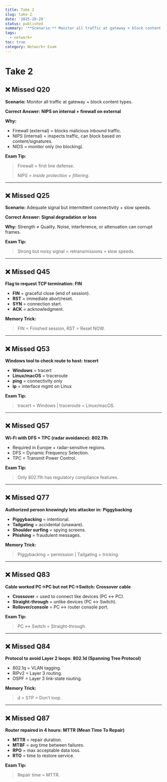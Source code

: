 ```yaml
---
title: Take 2
slug: take-2
date: '2025-10-29'
status: published
summary: '**Scenario:** Monitor all traffic at gateway + block content types.'
tags:
  - network+
toc: true
category: Network+ Exam
---
```


# Take 2

## ❌ Missed Q20

**Scenario:** Monitor all traffic at gateway + block content types.

**Correct Answer:** **NIPS on internal + firewall on external**

**Why:**

- Firewall (external) = blocks malicious inbound traffic.
- NIPS (internal) = inspects traffic, can block based on content/signatures.
- NIDS = monitor only (no blocking).

**Exam Tip:**

> Firewall = first line defense.
> 
> 
> NIPS = *inside protection + filtering*.
> 

---

## ❌ Missed Q25

**Scenario:** Adequate signal but intermittent connectivity + slow speeds.

**Correct Answer:** **Signal degradation or loss**

**Why:** Strength ≠ Quality. Noise, interference, or attenuation can corrupt frames.

**Exam Tip:**

> Strong but noisy signal = retransmissions = slow speeds.
> 

---

## ❌ Missed Q45

**Flag to request TCP termination:** **FIN**

- **FIN** = graceful close (end of session).
- **RST** = immediate abort/reset.
- **SYN** = connection start.
- **ACK** = acknowledgment.

**Memory Trick:**

> FIN = Finished session, RST = Reset NOW.
> 

---

## ❌ Missed Q53

**Windows tool to check route to host:** **tracert**

- **Windows** = tracert
- **Linux/macOS** = traceroute
- **ping** = connectivity only
- **ip** = interface mgmt on Linux

**Exam Tip:**

> tracert = Windows | traceroute = Linux/macOS.
> 

---

## ❌ Missed Q57

**Wi-Fi with DFS + TPC (radar avoidance):** **802.11h**

- Required in Europe + radar-sensitive regions.
- DFS = Dynamic Frequency Selection.
- TPC = Transmit Power Control.

**Exam Tip:**

> Only 802.11h has regulatory compliance features.
> 

---

## ❌ Missed Q77

**Authorized person knowingly lets attacker in:** **Piggybacking**

- **Piggybacking** = intentional.
- **Tailgating** = accidental (unaware).
- **Shoulder surfing** = spying screens.
- **Phishing** = fraudulent messages.

**Memory Trick:**

> Piggybacking = permission | Tailgating = tricking.
> 

---

## ❌ Missed Q83

**Cable worked PC→PC but not PC→Switch:** **Crossover cable**

- **Crossover** = used to connect like devices (PC ↔ PC).
- **Straight-through** = unlike devices (PC ↔ Switch).
- **Rollover/console** = PC ↔ router console port.

**Exam Tip:**

> PC ↔ Switch = Straight-through.
> 

---

## ❌ Missed Q84

**Protocol to avoid Layer 2 loops:** **802.1d (Spanning Tree Protocol)**

- 802.1q = VLAN tagging.
- RIPv2 = Layer 3 routing.
- OSPF = Layer 3 link-state routing.

**Memory Trick:**

> d = STP = Don’t loop.
> 

---

## ❌ Missed Q87

**Router repaired in 4 hours:** **MTTR (Mean Time To Repair)**

- **MTTR** = repair duration.
- **MTBF** = avg time between failures.
- **RPO** = max acceptable data loss.
- **RTO** = time to restore service.

**Exam Tip:**

> Repair time = MTTR.
>
